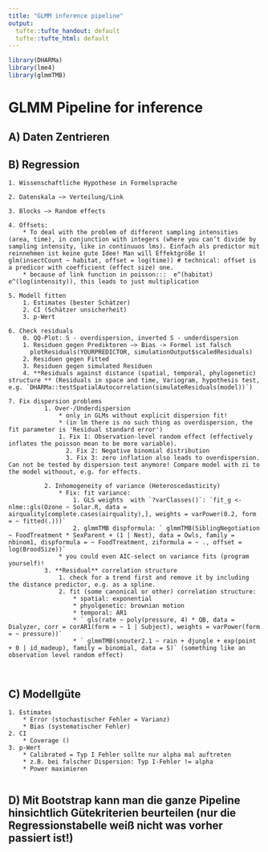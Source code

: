 ```yaml
---
title: "GLMM inference pipeline"
output:
  tufte::tufte_handout: default
  tufte::tufte_html: default
---
```


```r
library(DHARMa)
library(lme4)
library(glmmTMB)
```

# GLMM Pipeline for inference

## **A) Daten Zentrieren**

## **B) Regression**
	1. Wissenschaftliche Hypothese in Formelsprache
	
	2. Datenskala –> Verteilung/Link
	
	3. Blocks –> Random effects
	
	4. Offsets:
		* To deal with the problem of different sampling intensities (area, time), in conjunction with integers (where you can’t divide by sampling intensity, like in continuuos lms). Einfach als predictor mit reinnehmen ist keine gute Idee! Man will Effektgröße 1! glm(insectCount ~ habitat, offset = log(time)) # technical: offset is a predicor with coefficient (effect size) one.
		* because of link function in poisson:::  e^(habitat) e^(log(intensity)), this leads to just multiplication
	
	5. Modell fitten
    	1. Estimates (bester Schätzer)
    	2. CI (Schätzer unsicherheit)
    	3. p-Wert

	6. Check residuals
	    0. QQ-Plot: S - overdispersion, inverted S - underdispersion
    	1. Residuen gegen Prediktoren –> Bias -> Formel ist falsch
    	  plotResiduals(YOURPREDICTOR, simulationOutput$scaledResiduals)
    	2. Residuen gegen Fitted
    	3. Residuen gegen simulated Residuen
    	4. **Residuals against distance (spatial, temporal, phylogenetic) structure ** (Residuals in space and time, Variogram, hypothesis test, e.g. `DHARMa::testSpatialAutocorrelation(simulateResiduals(model))`)
	
	7. Fix dispersion problems
			  1. Over-/Underdispersion
			      * only in GLMs without explicit dispersion fit!
			      * (in lm there is no such thing as overdispersion, the fit parameter is 'Residual standard error')
			      1. Fix 1: Observation-level random effect (effectively inflates the poisson mean to be more variable).
				    2. Fix 2: Negative binomial distribution
				    3. Fix 3: zero inflation also leads to overdispersion. Can not be tested by dispersion test anymore! Compare model with zi to the model withoout, e.g. for effects.
				    
			  2. Inhomogeneity of variance (Heteroscedasticity)
			      * Fix: fit variance:
			          1. GLS weights  with `?varClasses()`: `fit_g <- nlme::gls(Ozone ~ Solar.R, data = airquality[complete.cases(airquality),], weights = varPower(0.2, form = ~ fitted(.)))`
			          2. glmmTMB dispformula: ` glmmTMB(SiblingNegotiation ~ FoodTreatment * SexParent + (1 | Nest), data = Owls, family = nbinom1, dispformula = ~ FoodTreatment, ziformula = ~ ., offset = log(BroodSize))`
			      * you could even AIC-select on variance fits (program yourself)!
			  3. **Residual** correlation structure
			      1. check for a trend first and remove it by including the distance predictor, e.g. as a spline.
			      2. fit (some canonical or other) correlation structure:
			          * spatial: exponential
			          * phyolgenetic: brownian motion
			          * temporal: AR1
			          * ` gls(rate ~ poly(pressure, 4) * QB, data = Dialyzer, corr = corAR1(form = ~ 1 | Subject), weights = varPower(form = ~ pressure))`
			          * ` glmmTMB(snouter2.1 ~ rain + djungle + exp(point + 0 | id_madeup), family = binomial, data = S)` (something like an observation level random effect)
		
			    
## **C) Modellgüte**

	1. Estimates
    	* Error (stochastischer Fehler = Varianz)
    	* Bias (systematischer Fehler)
	2. CI
    	* Coverage ()
	3. p-Wert
    	* Calibrated = Typ I Fehler sollte nur alpha mal auftreten
        * z.B. bei falscher Dispersion: Typ I-Fehler != alpha
    	* Power maximieren
    	

## **D) Mit Bootstrap kann man die ganze Pipeline hinsichtlich Gütekriterien beurteilen (nur die Regressionstabelle weiß nicht was vorher passiert ist!)**
